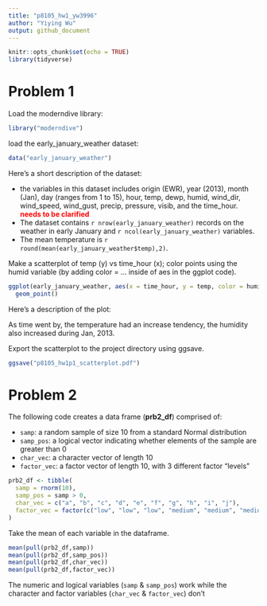 ```yaml
---
title: "p8105_hw1_yw3996"
author: "Yiying Wu"
output: github_document
---
```


```r
knitr::opts_chunk$set(echo = TRUE)
library(tidyverse)
```

# Problem 1
Load the moderndive library:
```r
library("moderndive")
```

load the early_january_weather dataset:
```r
data("early_january_weather")
```
Here's a short description of the dataset:

* the variables in this dataset includes origin (EWR), year (2013), month (Jan), day (ranges from 1 to 15), hour, temp, dewp, humid, wind_dir, wind_speed, wind_gust, precip, pressure, visib, and the time_hour.  <span style="color: red;">**needs to be clarified**</span> 
* The dataset contains `r nrow(early_january_weather)` records on the weather in early January and `r ncol(early_january_weather)` variables.
* The mean temperature is `r round(mean(early_january_weather$temp),2)`.

Make a scatterplot of temp (y) vs time_hour (x); 
color points using the humid variable (by adding color = ... inside of aes in the ggplot code). 
```r
ggplot(early_january_weather, aes(x = time_hour, y = temp, color = humid)) + 
  geom_point()
```
Here's a description of the plot:

As time went by, the temperature had an increase tendency, the humidity also increased during Jan, 2013. 

Export the scatterplot to the project directory using ggsave.
```r
ggsave("p8105_hw1p1_scatterplot.pdf")
```

# Problem 2
The following code creates a data frame (**prb2_df**) comprised of:

* `samp`: a random sample of size 10 from a standard Normal distribution
* `samp_pos`: a logical vector indicating whether elements of the sample are greater than 0
* `char_vec`: a character vector of length 10
* `factor_vec`: a factor vector of length 10, with 3 different factor “levels”
```r
prb2_df <- tibble(
  samp = rnorm(10),
  samp_pos = samp > 0,
  char_vec = c("a", "b", "c", "d", "e", "f", "g", "h", "i", "j"),
  factor_vec = factor(c("low", "low", "low", "medium", "medium", "medium", "high", "high", "high", "high"))
)
```

Take the mean of each variable in the dataframe.
```r
mean(pull(prb2_df,samp))
mean(pull(prb2_df,samp_pos))
mean(pull(prb2_df,char_vec))
mean(pull(prb2_df,factor_vec))
```

The numeric and logical variables (`samp` & `samp_pos`) work while the character and factor variables (`char_vec` & `factor_vec`) don't